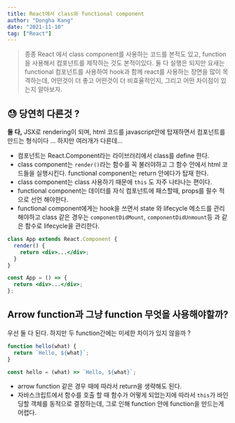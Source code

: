 ```yaml
---
title: React에서 class와 functional component
author: "Dongha Kang"
date: "2021-11-10"
tag: ["React"]
---
```



> 종종 React 에서 class component를 사용하는 코드를 본적도 있고, function 을 사용해서 컴포넌트를 제작하는 것도 본적이있다. 둘 다 실행은 되지만 요새는 functional 컴포넌트를 사용하여 hook과 함께 react를 사용하는 장면을 많이 목격하는데, 어떤것이 더 좋고 어떤것이 더 비효율적인지, 그리고 어떤 차이점이 있는지 알아보자.

## 😓 당연히 다른것 ?

**둘 다,** JSX로 rendering이 되며, html 코드를 javascript안에 탑재하면서 컴포넌트를 만드는 형식이다 ... 하지만 여러개가 다른데...

- 컴포넌트는 React.Component라는 라이브러리에서 class를 define 한다.
- class component는 `render()`라는 함수를 꼭 불러야하고 그 함수 안에서 html 코드들을 실행시킨다. functional component는 return 안에다가 탑재 한다.
- class component는 class 사용하기 때문에 `this` 도 자주 나타나는 편이다.
- functional component는 데이터를 자식 컴포넌트에 패스할때, props를 필수 적으로 선언 해야한다.
- functional component에게는 hook을 쓰면서 state 와 lifecycle 메소드를 관리해야하고 class 같은 경우는 `componentDidMount`, `componentDidUnmount`등 과 같은 함수로 lifecycle을 관리한다.

```jsx
class App extends React.Component {
  render() {
    return <div>...</div>;
  }
}
```

```jsx
const App = () => {
  return <div>...</div>;
};
```

## Arrow function과 그냥 function 무엇을 사용해야할까?

우선 둘 다 된다. 하지만 두 function간에는 미세한 차이가 있지 않을까 ?

```jsx
function hello(what) {
  return `Hello, ${what}`;
}
```

```jsx
const hello = (what) => `Hello, ${what}`;
```

- arrow function 같은 경우 때에 따라서 return을 생략해도 된다.
- 자바스크립트에서 함수를 호출 할 때 함수가 어떻게 되었는지에 따라서 `this`가 바인딩할 객체를 동적으로 결정하는데, 그로 인해 function 안에 function을 만드는게 어렵다.
